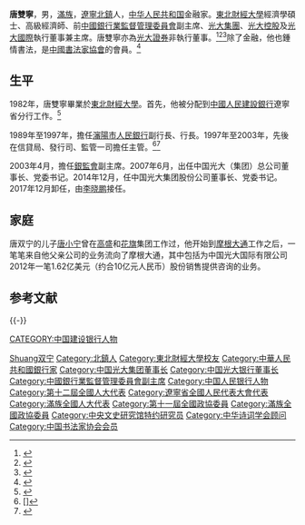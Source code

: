 {{Infobox officeholder
| 图像        = 
| 图像说明    = 
| 职务1       = [[中国光大集团|中国光大集团]]董事长
| 就任日期1   = 2007年6月
| 卸任日期1   = 2017年12月
| 前任1       = [[王明权|王明权]]
| 继任1       = [[李晓鹏|李晓鹏]]
| 姓名        = 唐双宁
| 原名        = 
| 出生日期    = {{birth year and age|1954|10}}
| 出生地点    = {{CHN}}[[辽宁省|辽宁省]][[北镇市|北镇市]]
| 逝世日期    = <!-- {{death date and age|}}（死亡在前，出生在后）{{death year and age| }} -->
| 逝世地点    = 
| 政党        = {{CPC}}
| 国籍        = {{PRC}}
| 父母        = 
| 配偶        = <!--{{marriage|姓名|}} -->
| 子女        = 唐小宁
| 亲属        = 
| 信仰        = 
| 母校        = [[东北财经大学|东北财经大学]]<br>[[中共中央党校|中共中央党校]]
| 网站        = 
| 签名        = 
| 脚注        = 
}}
'''唐雙寧'''{{BD|1954年|10月|catIdx=Tang唐}}，男，[[滿族|滿族]]，[[辽宁省|遼寧]][[北镇市|北鎮]]人，[[中华人民共和国|中华人民共和国]]金融家。[[東北財經大學|東北財經大學]]經濟學碩士、高級經濟師、前[[中國銀行業監督管理委員會|中國銀行業監督管理委員會]]副主席、[[光大集團|光大集團]]、[[光大控股|光大控股]]及[[光大國際|光大國際]]執行董事兼主席。唐雙寧亦為[[光大證券|光大證券]]非執行董事。<ref name="bjsb">{{Cite web|title=前銀監會副主席唐雙寧全面接手光大集團|url=http://www.cs.com.cn/xwzx/03/200707/t20070718_1165414.htm|accessdate=|work=[[北京商報|北京商報]]|archive-date=2007-11-26|archive-url=https://web.archive.org/web/20071126120446/http://www.cs.com.cn/xwzx/03/200707/t20070718_1165414.htm|dead-url=no}}</ref><ref>{{Cite web|title=光大國際2015年年報|url=http://www.hkexnews.hk/listedco/listconews/SEHK/2016/0331/LTN20160331471.pdf|accessdate=|work=|archive-date=2019-10-05|archive-url=https://web.archive.org/web/20191005080014/https://www1.hkexnews.hk/listedco/listconews/sehk/2016/0331/ltn20160331471.pdf|dead-url=no}}</ref><ref>{{cite web|url=http://www.ebscn.com/main/tzzgx/gszl/dsh/index.shtml|title=董事会|access-date=2016-10-18|publisher=光大证券|archive-url=https://web.archive.org/web/20161021213631/http://www.ebscn.com/main/tzzgx/gszl/dsh/index.shtml|archive-date=2016-10-21|dead-url=yes}}</ref>除了金融，他也鍾情書法，是[[中國書法家協會|中國書法家協會]]的會員。<ref>{{Cite web|title=唐雙寧清華大學書法演講實錄|url=http://art.people.com.cn/BIG5/41385/70860/4848932.html|accessdate=|work=[[人民網|人民網]]|archiveurl=https://web.archive.org/web/20130824224943/http://art.people.com.cn/BIG5/41385/70860/4848932.html|archivedate=2013-08-24|dead-url=no}}</ref>

== 生平 ==
1982年，唐雙寧畢業於[[東北財經大學|東北財經大學]]。首先，他被分配到[[中國人民建設銀行|中國人民建設銀行]]遼寧省分行工作。<ref>{{Cite web|title=傳唐雙寧掌光大帥印|url=http://www.singtao.com/index_archive.asp?d_str=20070620&htmlpage=main&news=0620do02.html|accessdate=2007-06-20|work=星島日報}}</ref>

1989年至1997年，擔任[[瀋陽市|瀋陽市]][[人民銀行|人民銀行]]副行長、行長。1997年至2003年，先後在信貸局、發行司、監管一司擔任主管。<ref>[]</ref><ref>{{Cite web|title=唐双宁|url=http://www5.cnfol.com/big5/special.cnfol.com/2106,00.shtml |accessdate=|work=中金在線}}{{dead link|date=2018年2月 |bot=InternetArchiveBot |fix-attempted=yes }}</ref>

2003年4月，擔任[[中國銀行業監督管理委員會|銀監會]]副主席。2007年6月，出任中国光大（集团）总公司董事长、党委书记。2014年12月，任中国光大集团股份公司董事长、党委书记。2017年12月卸任，由[[李晓鹏|李晓鹏]]接任。

== 家庭 ==
唐双宁的儿子[[唐小宁|唐小宁]]曾在[[高盛|高盛]]和[[花旗|花旗]]集团工作过，他开始到[[摩根大通|摩根大通]]工作之后，一笔笔来自他父亲公司的业务流向了摩根大通，其中包括为中国光大国际有限公司2012年一笔1.62亿美元（约合10亿元人民币）股份销售提供咨询的业务。

== 参考文献 ==
{{reflist}}

{{-}}
{{s-start}}
{{s-bus}}
{{s-bef|before=[[王明权|王明权]]}}
{{s-ttl|title=[[中国光大集团|中国光大集团]]董事长|years=2007年–2017年}}
{{s-aft|after=[[李晓鹏|李晓鹏]]}}
{{s-end}}

{{中央文史研究馆特约研究员}}
{{Navboxes
| title  = 唐双宁在[[中华诗词学会|中华诗词学会]]的职务
| list1  =
{{中华诗词学会第二届理事会}}
{{中华诗词学会第三届理事会}}
{{中华诗词学会第四届理事会}}
}}

{{Authority control}}
{{DEFAULTSORT:Tang唐}}
[[Category:唐姓|Shuang双宁]]
[[Category:北鎮人|Category:北鎮人]]
[[Category:東北財經大學校友|Category:東北財經大學校友]]
[[Category:中華人民共和國銀行家|Category:中華人民共和國銀行家]]
[[Category:中国光大集团董事长|Category:中国光大集团董事长]]
[[Category:中国光大银行董事长|Category:中国光大银行董事长]]
[[Category:中國銀行業監督管理委員會副主席|Category:中國銀行業監督管理委員會副主席]]
[[Category:中国人民银行人物|Category:中国人民银行人物]]
[[CATEGORY:中国建设银行人物|CATEGORY:中国建设银行人物]]
[[Category:第十二屆全國人大代表|Category:第十二屆全國人大代表]]
[[Category:遼寧省全國人民代表大會代表|Category:遼寧省全國人民代表大會代表]]
[[Category:滿族全國人大代表|Category:滿族全國人大代表]]
[[Category:第十一屆全國政協委員|Category:第十一屆全國政協委員]]
[[Category:滿族全國政協委員|Category:滿族全國政協委員]]
[[Category:中央文史研究馆特约研究员|Category:中央文史研究馆特约研究员]]
[[Category:中华诗词学会顾问|Category:中华诗词学会顾问]]
[[Category:中国书法家协会会员|Category:中国书法家协会会员]]